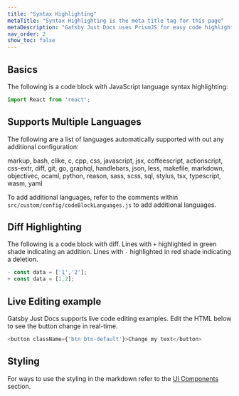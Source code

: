 ```yaml
---
title: "Syntax Highlighting"
metaTitle: "Syntax Highlighting is the meta title tag for this page"
metaDescription: "Gatsby Just Docs uses PrismJS for easy code highlighting"
nav_order: 2
show_toc: false
---
```


## Basics

The following is a code block with JavaScript language syntax highlighting:

```javascript
import React from 'react';
```

## Supports Multiple Languages

The following are a list of languages automatically supported with out any additional configuration:

markup, bash, clike, c, cpp, css, javascript, jsx, coffeescript, actionscript, css-extr, diff, git, go, graphql, handlebars, json, less, makefile, markdown, objectivec, ocaml, python, reason, sass, scss, sql, stylus, tsx, typescript, wasm, yaml

To add additional languages, refer to the comments within `src/custom/config/codeBlockLanguages.js` to add additional languages.


## Diff Highlighting

The following is a code block with diff. Lines with `+` highlighted in green shade indicating an addition. Lines with `-` highlighted in red shade indicating a deletion.

```javascript
- const data = ['1','2'];
+ const data = [1,2];
```

## Live Editing example

Gatsby Just Docs supports live code editing examples. Edit the HTML below to see the button change in real-time.

```javascript react-live=true
<button className={'btn btn-default'}>Change my text</button>
```

## Styling

For ways to use the styling in the markdown refer to the [UI Components](/ui-components/code/) section.